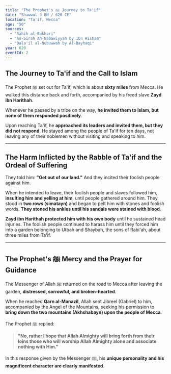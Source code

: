 ```yaml
---
title: "The Prophet's ﷺ Journey to Ta'if"
date: "Shawwal 3 BH / 620 CE"
location: "Ta'if, Mecca"
age: "50"
sources:
  - "Sahih al-Bukhari"
  - "As-Sirah An-Nabawiyyah by Ibn Hisham"
  - "Dala'il al-Nubuwwah by Al-Bayhaqi"
year: 620
eventId: 2
---
```


## The Journey to Ta'if and the Call to Islam

The Prophet ﷺ set out for Ta'if, which is about **sixty miles** from Mecca. He walked this distance back and forth, accompanied by his freed slave **Zayd ibn Harithah**.

Whenever he passed by a tribe on the way, **he invited them to Islam, but none of them responded positively**.

Upon reaching Ta'if, he **approached its leaders and invited them, but they did not respond**. He stayed among the people of Ta'if for ten days, not leaving any of their noblemen without visiting and speaking to him.

---

## The Harm Inflicted by the Rabble of Ta'if and the Ordeal of Suffering

They told him: **"Get out of our land."** And they incited their foolish people against him.

When he intended to leave, their foolish people and slaves followed him, **insulting him and yelling at him**, until people gathered around him. They stood in **two rows (simatayn)** and began to pelt him with stones and foolish words. **They stoned his ankles until his sandals were stained with blood**.

**Zayd ibn Harithah protected him with his own body** until he sustained head injuries. The foolish people continued to harass him until they forced him into a garden belonging to Utbah and Shaybah, the sons of Rabi'ah, about three miles from Ta'if.

---

## The Prophet's ﷺ Mercy and the Prayer for Guidance

The Messenger of Allah ﷺ returned on the road to Mecca after leaving the garden, **distressed, sorrowful, and broken-hearted**.

When he reached **Qarn al-Manazil**, Allah sent Jibreel (Gabriel) to him, accompanied by the Angel of the Mountains, seeking his permission to **bring down the two mountains (Akhshabayn) upon the people of Mecca**.

The Prophet ﷺ replied:
> **"No, rather I hope that Allah Almighty will bring forth from their loins those who will worship Allah Almighty alone and associate nothing with Him."**

In this response given by the Messenger ﷺ, his **unique personality and his magnificent character are clearly manifested**.
